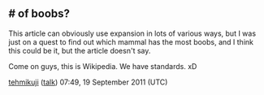 <article id="13562949" title=Talk:Tailless tenrec>
	<talkpage id="13562949" title="Talk:Tailless tenrec">
{{WikiProject Mammals|class=start|importance=low}}

== # of boobs? ==

This article can obviously use expansion in lots of various ways, but I was just on a quest to find out which mammal has the most boobs, and I think this could be it, but the article doesn't say.

Come on guys, this is Wikipedia. We have standards. xD

[[User:Tehmikuji|tehmikuji]] ([[User talk:Tehmikuji|talk]]) 07:49, 19 September 2011 (UTC)
	</talkpage>
</article>